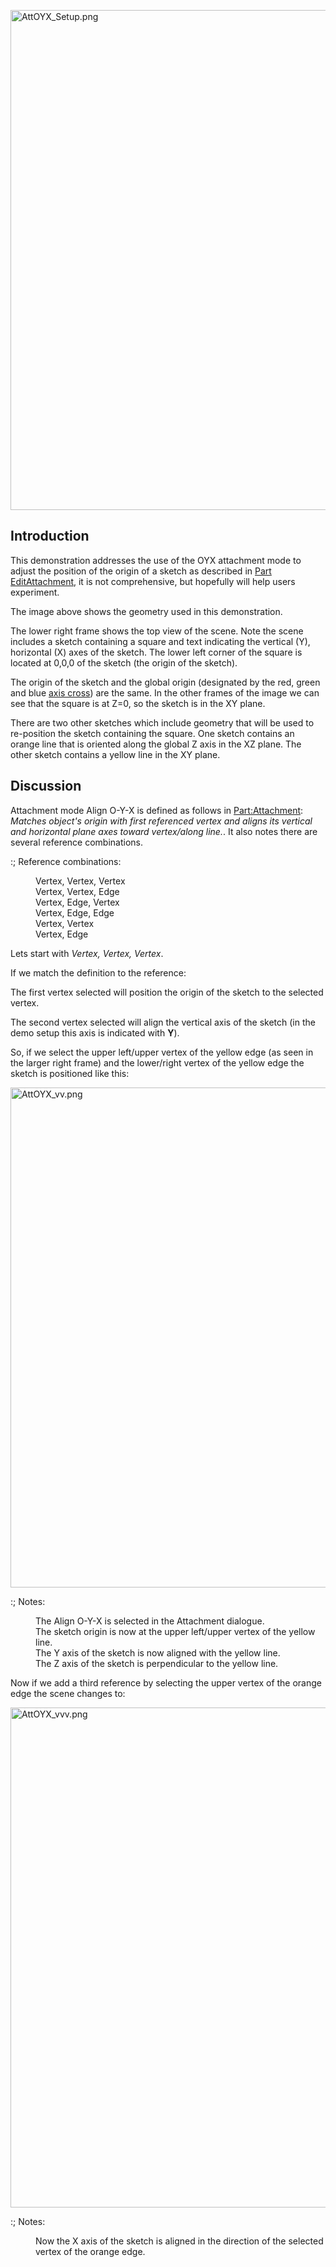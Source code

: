 <languages/>
<translate>

<!--T:1-->
{{TutorialInfo
|Topic=Attachment
|Level=Intermediate/Advanced
|Author=drmacro
|Time=1 hour
|FCVersion=0.19 or above
|Files=[TBD]
}}

</translate>
[[File:AttOYX_Setup.png|800px]]
<translate>
<!--T:2-->
{{Caption|The objects in initial position}}

==Introduction== <!--T:3--> 

<!--T:4-->
This demonstration addresses the use of the OYX attachment mode to adjust the position of the origin of a sketch as described in [[Part_EditAttachment|Part EditAttachment]], it is not comprehensive, but hopefully will help users experiment.

<!--T:5-->
The image above shows the geometry used in this demonstration.

<!--T:6-->
The lower right frame shows the top view of the scene. Note the scene includes a sketch containing a square and text indicating the vertical (Y), horizontal (X) axes of the sketch. The lower left corner of the square is located at 0,0,0 of the sketch (the origin of the sketch).

<!--T:7-->
The origin of the sketch and the global origin (designated by the red, green and blue [[Std_AxisCross|axis cross]]) are the same. In the other frames of the image we can see that the square is at Z=0, so the sketch is in the XY plane.

<!--T:8-->
There are two other sketches which include geometry that will be used to re-position the sketch containing the square. One sketch contains an orange line that is oriented along the global Z axis in the XZ plane. The other sketch contains a yellow line in the XY plane.

==Discussion== <!--T:9-->

<!--T:10-->
Attachment mode Align O-Y-X is defined as follows in [[Part_EditAttachment|Part:Attachment]]: ''Matches object's origin with first referenced vertex and aligns its vertical and horizontal plane axes toward vertex/along line.''. It also notes there are several reference combinations.

<!--T:11-->
:; Reference combinations:
: Vertex, Vertex, Vertex
: Vertex, Vertex, Edge
: Vertex, Edge, Vertex
: Vertex, Edge, Edge
: Vertex, Vertex
:Vertex, Edge

<!--T:12-->
Lets start with ''Vertex, Vertex, Vertex''.

<!--T:13-->
If we match the definition to the reference:

<!--T:14-->
The first vertex selected will position the origin of the sketch to the selected vertex.

<!--T:15-->
The second vertex selected will align the vertical axis of the sketch (in the demo setup this axis is indicated with '''Y''').

<!--T:16-->
So, if we select the upper left/upper vertex of the yellow edge (as seen in the larger right frame) and the lower/right vertex of the yellow edge the sketch is positioned like this:

</translate>
[[File:AttOYX_vv.png|800px]]
<translate>

<!--T:17-->
:; Notes:
: The Align O-Y-X is selected in the Attachment dialogue.
: The sketch origin is now at the upper left/upper vertex of the yellow line.
: The Y axis of the sketch is now aligned with the yellow line.
: The Z axis of the sketch is perpendicular to the yellow line.

<!--T:18-->
Now if we add a third reference by selecting the upper vertex of the orange edge the scene changes to:

</translate>
[[File:AttOYX_vvv.png|800px]]
<translate>

<!--T:19-->
:; Notes:
: Now the X axis of the sketch is aligned in the direction of the selected vertex of the orange edge.


</translate>